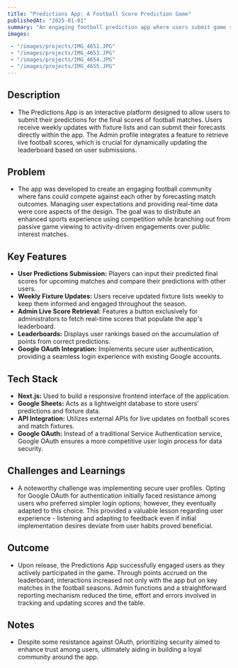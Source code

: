 ```yaml
---
title: "Predictions App: A Football Score Prediction Game"
publishedAt: "2025-01-01"
summary: "An engaging football prediction app where users submit game score forecasts and compete on a leaderboard using real-time data integration."
images:

 - "/images/projects/IMG_4651.JPG"
 - "/images/projects/IMG_4653.JPG"
 - "/images/projects/IMG_4654.JPG"
 - "/images/projects/IMG_4655.JPG"
---
```


## **Description**
- The Predictions App is an interactive platform designed to allow users to submit their predictions for the final scores of football matches. Users receive weekly updates with fixture lists and can submit their forecasts directly within the app. The Admin profile integrates a feature to retrieve live football scores, which is crucial for dynamically updating the leaderboard based on user submissions.

## **Problem**
- The app was developed to create an engaging football community where fans could compete against each other by forecasting match outcomes. Managing user expectations and providing real-time data were core aspects of the design. The goal was to distribute an enhanced sports experience using competition while branching out from passive game viewing to activity-driven engagements over public interest matches.

## **Key Features**
- **User Predictions Submission:** Players can input their predicted final scores for upcoming matches and compare their predictions with other users.
- **Weekly Fixture Updates:** Users receive updated fixture lists weekly to keep them informed and engaged throughout the season.
- **Admin Live Score Retrieval:** Features a button exclusively for administrators to fetch real-time scores that populate the app's leaderboard.
- **Leaderboards:** Displays user rankings based on the accumulation of points from correct predictions.
- **Google OAuth Integration:** Implements secure user authentication, providing a seamless login experience with existing Google accounts.

## **Tech Stack**
- **Next.js:** Used to build a responsive frontend interface of the application.
- **Google Sheets:** Acts as a lightweight database to store users’ predictions and fixture data.
- **API Integration:** Utilizes external APIs for live updates on football scores and match fixtures.
- **Google OAuth:** Instead of a traditional Service Authentication service, Google OAuth ensures a more competitive user login process for data security.

## **Challenges and Learnings**
- A noteworthy challenge was implementing secure user profiles. Opting for Google OAuth for authentication initially faced resistance among users who preferred simpler login options; however, they eventually adapted to this choice. This provided a valuable lesson regarding user experience - listening and adapting to feedback even if initial implementation desires deviate from user habits proved beneficial.

## **Outcome**
- Upon release, the Predictions App successfully engaged users as they actively participated in the game. Through points accrued on the leaderboard, interactions increased not only with the app but on key matches in the football seasons. Admin functions and a straightforward reporting mechanism reduced the time, effort and errors involved in tracking and updating scores and the table.

## **Notes**
- Despite some resistance against OAuth, prioritizing security aimed to enhance trust among users, ultimately aiding in building a loyal community around the app.